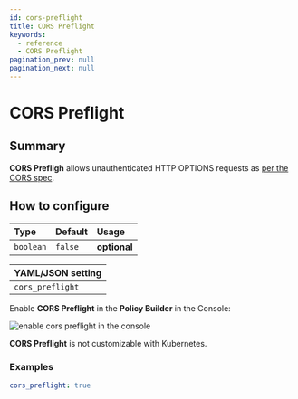 ```yaml
---
id: cors-preflight
title: CORS Preflight
keywords:
  - reference
  - CORS Preflight
pagination_prev: null
pagination_next: null
---
```



# CORS Preflight

## Summary

**CORS Prefligh** allows unauthenticated HTTP OPTIONS requests as [per the CORS spec](https://developer.mozilla.org/en-US/docs/Web/HTTP/CORS#Preflighted_requests).

## How to configure

| **Type**  | **Default** | **Usage**    |
| :-------- | :---------- | :----------- |
| `boolean` | `false`     | **optional** |

<Tabs>
<TabItem value="Core" label="Core">

| **YAML**/**JSON** setting |
| :------------------------ |
| `cors_preflight`          |

</TabItem>
<TabItem value="Enterprise" label="Enterprise">

Enable **CORS Preflight** in the **Policy Builder** in the Console:

![enable cors preflight in the console](../img/routes/cors/cors-preflight.png)

</TabItem>
<TabItem value="Kubernetes" label="Kubernetes">

**CORS Preflight** is not customizable with Kubernetes.

</TabItem>
</Tabs>

### Examples

```yaml
cors_preflight: true
```
